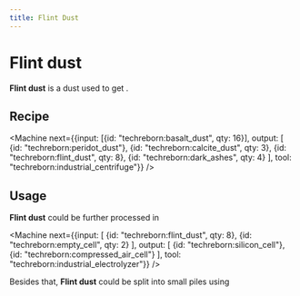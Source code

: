 ```yaml
---
title: Flint Dust
---
```


<ItemImage file="flint_dust" alt="Flint Dust" size="200" />

# Flint dust

**Flint dust** is a dust used to get <McItem slug="techreborn:silicon_cell" />.

## Recipe

<CraftingTable recipe="input techreborn:small_pile_of_flint_dust techreborn:small_pile_of_flint_dust air input techreborn:small_pile_of_flint_dust techreborn:small_pile_of_flint_dust air input air air air output techreborn:flint_dust"/>

<Machine next={{input: [{id: "techreborn:basalt_dust", qty: 16}], output: [
  {id: "techreborn:peridot_dust"},
  {id: "techreborn:calcite_dust", qty: 3},
  {id: "techreborn:flint_dust", qty: 8},
  {id: "techreborn:dark_ashes", qty: 4}
], tool: "techreborn:industrial_centrifuge"}} />

## Usage

**Flint dust** could be further processed in <McItem slug="techreborn:industrial_electrolyzer" />

<Machine next={{input: [
  {id: "techreborn:flint_dust", qty: 8},
  {id: "techreborn:empty_cell", qty: 2}
], output: [
  {id: "techreborn:silicon_cell"},
  {id: "techreborn:compressed_air_cell"}
], tool: "techreborn:industrial_electrolyzer"}} />

Besides that, **Flint dust** could be split into small piles using <McItem slug="minecraft:crafting_table" />  
<CraftingTable recipe="input air air air input air techreborn:flint_dust air input air air air output techreborn:small_pile_of_flint_dust,4"/>
